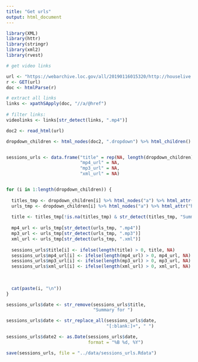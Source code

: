 ```yaml
---
title: "Get urls"
output: html_document
---
```


```r
library(XML)
library(httr)
library(stringr)
library(xml2)
library(rvest)
```


```r
# get video links

url <- "https://webarchive.loc.gov/all/20190116015320/http://houselive.gov/ViewPublisher.php?view_id=14"
r <- GET(url)
doc <- htmlParse(r)

# extract all links
links <- xpathSApply(doc, "//a/@href")
  
# filter links: 
videolinks <- links[str_detect(links, ".mp4")]
```


```r
doc2 <- read_html(url)

dropdown_children <- html_nodes(doc2, ".dropdown") %>% html_children()


sessions_urls <- data.frame("title" = rep(NA, length(dropdown_children)),
                            "mp4_url" = NA,
                            "mp3_url" = NA,
                            "xml_url" = NA)


for (i in 1:length(dropdown_children)) {
  
  titles_tmp <- dropdown_children[i] %>% html_nodes("a") %>% html_attr("title")
  urls_tmp <- dropdown_children[i] %>% html_nodes("a") %>% html_attr("href")
  
  title <- titles_tmp[!is.na(titles_tmp) & str_detect(titles_tmp, "Summary for")]
  
  mp4_url <- urls_tmp[str_detect(urls_tmp, ".mp4")]
  mp3_url <- urls_tmp[str_detect(urls_tmp, ".mp3")]
  xml_url <- urls_tmp[str_detect(urls_tmp, ".xml")]
  
  sessions_urls$title[i] <- ifelse(length(title) > 0, title, NA)
  sessions_urls$mp4_url[i] <- ifelse(length(mp4_url) > 0, mp4_url, NA)
  sessions_urls$mp3_url[i] <- ifelse(length(mp3_url) > 0, mp3_url, NA)
  sessions_urls$xml_url[i] <- ifelse(length(xml_url) > 0, xml_url, NA)
  
  
  
  cat(paste(i, "\n"))
}


```

```r
sessions_urls$date <- str_remove(sessions_urls$title,
                                 "Summary for ")

sessions_urls$date <- str_replace_all(sessions_urls$date,
                                      "[:blank:]+", " ")

sessions_urls$date2 <- as.Date(sessions_urls$date,
                               format = "%B %d, %Y")

save(sessions_urls, file = "../data/sessions_urls.Rdata")

```


